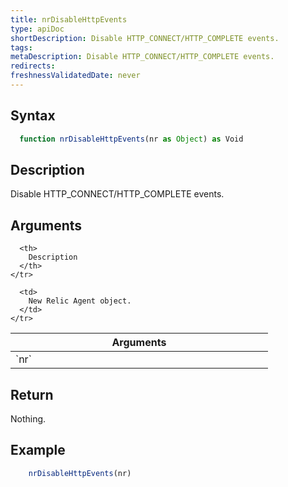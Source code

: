 ```yaml
---
title: nrDisableHttpEvents
type: apiDoc
shortDescription: Disable HTTP_CONNECT/HTTP_COMPLETE events.
tags:
metaDescription: Disable HTTP_CONNECT/HTTP_COMPLETE events.
redirects:
freshnessValidatedDate: never
---
```


## Syntax

```js
  function nrDisableHttpEvents(nr as Object) as Void
```

## Description

Disable HTTP_CONNECT/HTTP_COMPLETE events.

## Arguments

<table>
  <thead>
    <tr>
      <th width="25%">
        Arguments
      </th>

      <th>
        Description
      </th>
    </tr>
  </thead>

  <tbody>
    <tr>
      <td>
        `nr`
      </td>

      <td>
        New Relic Agent object.
      </td>
    </tr>
  </tbody>
</table>
	
## Return

Nothing.
	
## Example

```js
  	nrDisableHttpEvents(nr)
```